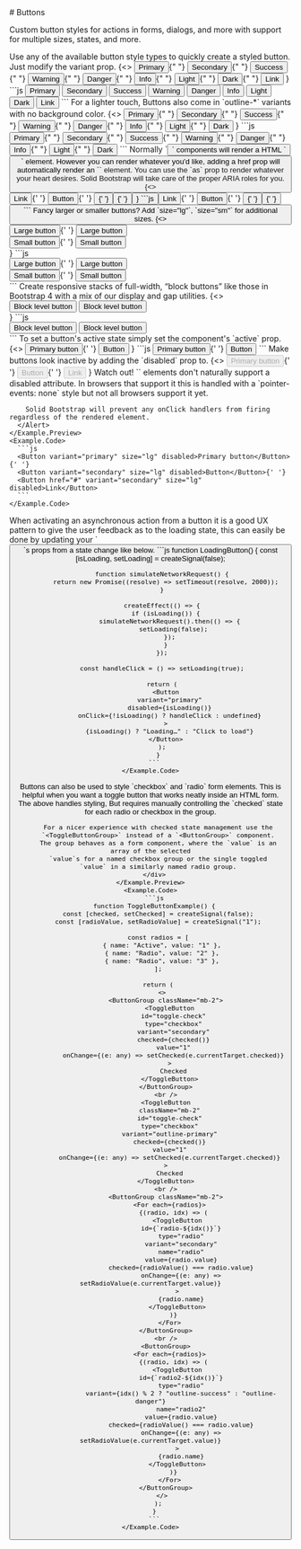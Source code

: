 
<GithubSource name="ButtonDocs.mdx" />
# Buttons

<p class="lead">
  Custom button styles for actions in forms, dialogs, and more with
  support for multiple sizes, states, and more.
</p>

<div class="row gy-5 pt-3">

  <Example title="Examples">
    <Example.Intro>
      Use any of the available button style types to quickly create a styled button. Just modify the variant prop.
    </Example.Intro>
    <Example.Preview>
    {<>
      <Button variant="primary">Primary</Button>{" "}
      <Button variant="secondary">Secondary</Button>{" "}
      <Button variant="success">Success</Button>{" "}
      <Button variant="warning">Warning</Button>{" "}
      <Button variant="danger">Danger</Button>{" "}
      <Button variant="info">Info</Button>{" "}
      <Button variant="light">Light</Button>{" "}
      <Button variant="dark">Dark</Button>{" "}
      <Button variant="link">Link</Button>
    </>}
    </Example.Preview>
    <Example.Code>
      ```js
        <Button variant="primary">Primary</Button>
        <Button variant="secondary">Secondary</Button>
        <Button variant="success">Success</Button>
        <Button variant="warning">Warning</Button>
        <Button variant="danger">Danger</Button>
        <Button variant="info">Info</Button>
        <Button variant="light">Light</Button>
        <Button variant="dark">Dark</Button>
        <Button variant="link">Link</Button>
      ```
    </Example.Code>
  </Example>

  <Example title="Outline buttons">
    <Example.Intro>
      For a lighter touch, Buttons also come in `outline-*` variants with no background color.
    </Example.Intro>
    <Example.Preview>
    {<>
      <Button variant="outline-primary">Primary</Button>{" "}
      <Button variant="outline-secondary">Secondary</Button>{" "}
      <Button variant="outline-success">Success</Button>{" "}
      <Button variant="outline-warning">Warning</Button>{" "}
      <Button variant="outline-danger">Danger</Button>{" "}
      <Button variant="outline-info">Info</Button>{" "}
      <Button variant="outline-light">Light</Button>{" "}
      <Button variant="outline-dark">Dark</Button>
    </>}
    </Example.Preview>
    <Example.Code>
      ```js
      <Button variant="outline-primary">Primary</Button>{" "}
      <Button variant="outline-secondary">Secondary</Button>{" "}
      <Button variant="outline-success">Success</Button>{" "}
      <Button variant="outline-warning">Warning</Button>{" "}
      <Button variant="outline-danger">Danger</Button>{" "}
      <Button variant="outline-info">Info</Button>{" "}
      <Button variant="outline-light">Light</Button>{" "}
      <Button variant="outline-dark">Dark</Button>
      ```
    </Example.Code>
  </Example>

  <Example title="Button tags">
    <Example.Intro>
      Normally `<Button>` components will render a HTML `<button>` element. However you can render whatever you'd like, adding a href prop will automatically render an `<a />` element. You can use the `as` prop to render whatever your heart desires. Solid Bootstrap will take care of the proper ARIA roles for you.
    </Example.Intro>
    <Example.Preview>
    {<>
      <Button href="#">Link</Button>{' '}
      <Button type="submit">Button</Button>{' '}
      <Button as="input" type="button" value="Input" />{' '}
      <Button as="input" type="submit" value="Submit" />{' '}
      <Button as="input" type="reset" value="Reset" />
    </>}
    </Example.Preview>
    <Example.Code>
      ```js
      <Button href="#">Link</Button>{' '}
      <Button type="submit">Button</Button>{' '}
      <Button as="input" type="button" value="Input" />{' '}
      <Button as="input" type="submit" value="Submit" />{' '}
      <Button as="input" type="reset" value="Reset" />
      ```
    </Example.Code>
  </Example>

  <Example title="Sizes">
    <Example.Intro>
      Fancy larger or smaller buttons? Add `size="lg"`, `size="sm"` for additional sizes.
    </Example.Intro>
    <Example.Preview>
    {<>
      <div className="mb-2">
        <Button variant="primary" size="lg">Large button</Button>{' '}
        <Button variant="secondary" size="lg">Large button</Button>
      </div>
      <div>
        <Button variant="primary" size="sm">Small button</Button>{' '}
        <Button variant="secondary" size="sm">Small button</Button>
      </div>
    </>}
    </Example.Preview>
    <Example.Code>
      ```js
      <div className="mb-2">
        <Button variant="primary" size="lg">Large button</Button>{' '}
        <Button variant="secondary" size="lg">Large button</Button>
      </div>
      <div>
        <Button variant="primary" size="sm">Small button</Button>{' '}
        <Button variant="secondary" size="sm">Small button</Button>
      </div>
      ```
    </Example.Code>
  </Example>

  <Example title="Block buttons">
    <Example.Intro>
      Create responsive stacks of full-width, “block buttons” like those in Bootstrap 4 with a mix of our display and gap utilities.
    </Example.Intro>
    <Example.Preview>
    {<>
      <div className="d-grid gap-2">
        <Button variant="primary" size="lg">Block level button</Button>
        <Button variant="secondary" size="lg">Block level button</Button>
      </div>
    </>}
    </Example.Preview>
    <Example.Code>
      ```js
      <div className="d-grid gap-2">
        <Button variant="primary" size="lg">Block level button</Button>
        <Button variant="secondary" size="lg">Block level button</Button>
      </div>
    ```
    </Example.Code>
  </Example>

  <Example title="Active state">
    <Example.Intro>
      To set a button's active state simply set the component's `active` prop.
    </Example.Intro>
    <Example.Preview>
    {<>
      <Button variant="primary" size="lg" active>Primary button</Button>{' '}
      <Button variant="secondary" size="lg" active>Button</Button>
    </>}
    </Example.Preview>
    <Example.Code>
      ```js
      <Button variant="primary" size="lg" active>Primary button</Button>{' '}
      <Button variant="secondary" size="lg" active>Button</Button>
    ```
    </Example.Code>
  </Example>

  <Example title="Disabled state">
    <Example.Intro>
      Make buttons look inactive by adding the `disabled` prop to.
    </Example.Intro>
    <Example.Preview>
    {<>
      <Button variant="primary" size="lg" disabled>Primary button</Button>{' '}
      <Button variant="secondary" size="lg" disabled>Button</Button>{' '}
      <Button href="#" variant="secondary" size="lg" disabled>Link</Button>
    </>}
      <Alert variant="warning" className="mt-3 pb-0">
        Watch out! `<a>` elements don't naturally support a disabled attribute. In browsers that support it this is handled with a `pointer-events: none` style but not all browsers support it yet.

        Solid Bootstrap will prevent any onClick handlers from firing regardless of the rendered element.
      </Alert>
    </Example.Preview>
    <Example.Code>
      ```js
      <Button variant="primary" size="lg" disabled>Primary button</Button>{' '}
      <Button variant="secondary" size="lg" disabled>Button</Button>{' '}
      <Button href="#" variant="secondary" size="lg" disabled>Link</Button>
      ```
    </Example.Code>
  </Example>

  <Example title="Button loading state">
    <Example.Intro>
      When activating an asynchronous action from a button it is a good UX pattern to give the user feedback as to the loading state, this can easily be done by updating your `<Button />`s props from a state change like below.
    </Example.Intro>
    <Example.Preview>
      <LoadingButton />
    </Example.Preview>
    <Example.Code>
      ```js
        function LoadingButton() {
          const [isLoading, setLoading] = createSignal(false);

          function simulateNetworkRequest() {
            return new Promise((resolve) => setTimeout(resolve, 2000));
          }

          createEffect(() => {
            if (isLoading()) {
              simulateNetworkRequest().then(() => {
                setLoading(false);
              });
            }
          });

          const handleClick = () => setLoading(true);

          return (
            <Button
              variant="primary"
              disabled={isLoading()}
              onClick={!isLoading() ? handleClick : undefined}
            >
              {isLoading() ? "Loading…" : "Click to load"}
            </Button>
          );
        }
      ```
    </Example.Code>
  </Example>


  <Example title="Checkbox / Radio">
    <Example.Intro>
      Buttons can also be used to style `checkbox` and `radio` form elements. This is helpful when you want a toggle button that works neatly inside an HTML form.
    </Example.Intro>
    <Example.Preview>
      <ToggleButtonExample />
      <div className="mt-4">
        The above handles styling, But requires manually controlling the
        `checked` state for each radio or checkbox in the group.


        For a nicer experience with checked state management use the
        `<ToggleButtonGroup>` instead of a `<ButtonGroup>` component.
        The group behaves as a form component, where the `value` is an array of the selected
        `value`s for a named checkbox group or the single toggled
        `value` in a similarly named radio group.
      </div>
    </Example.Preview>
    <Example.Code>
      ```js
      function ToggleButtonExample() {
        const [checked, setChecked] = createSignal(false);
        const [radioValue, setRadioValue] = createSignal("1");

        const radios = [
          { name: "Active", value: "1" },
          { name: "Radio", value: "2" },
          { name: "Radio", value: "3" },
        ];

        return (
          <>
            <ButtonGroup className="mb-2">
              <ToggleButton
                id="toggle-check"
                type="checkbox"
                variant="secondary"
                checked={checked()}
                value="1"
                onChange={(e: any) => setChecked(e.currentTarget.checked)}
              >
                Checked
              </ToggleButton>
            </ButtonGroup>
            <br />
            <ToggleButton
              className="mb-2"
              id="toggle-check"
              type="checkbox"
              variant="outline-primary"
              checked={checked()}
              value="1"
              onChange={(e: any) => setChecked(e.currentTarget.checked)}
            >
              Checked
            </ToggleButton>
            <br />
            <ButtonGroup className="mb-2">
              <For each={radios}>
                {(radio, idx) => (
                  <ToggleButton
                    id={`radio-${idx()}`}
                    type="radio"
                    variant="secondary"
                    name="radio"
                    value={radio.value}
                    checked={radioValue() === radio.value}
                    onChange={(e: any) => setRadioValue(e.currentTarget.value)}
                  >
                    {radio.name}
                  </ToggleButton>
                )}
              </For>
            </ButtonGroup>
            <br />
            <ButtonGroup>
              <For each={radios}>
                {(radio, idx) => (
                  <ToggleButton
                    id={`radio2-${idx()}`}
                    type="radio"
                    variant={idx() % 2 ? "outline-success" : "outline-danger"}
                    name="radio2"
                    value={radio.value}
                    checked={radioValue() === radio.value}
                    onChange={(e: any) => setRadioValue(e.currentTarget.value)}
                  >
                    {radio.name}
                  </ToggleButton>
                )}
              </For>
            </ButtonGroup>
          </>
        );
      }
      ```
    </Example.Code>
  </Example>

  <ButtonApi />
</div>